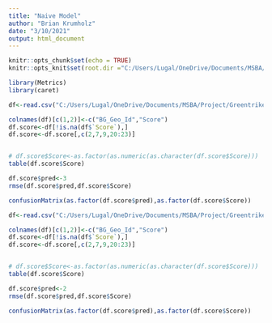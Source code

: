 ```yaml
---
title: "Naive Model"
author: "Brian Krumholz"
date: "3/10/2021"
output: html_document
---
```


```r
knitr::opts_chunk$set(echo = TRUE)
knitr::opts_knit$set(root.dir ="C:/Users/Lugal/OneDrive/Documents/MSBA/Project/GreentrikeMSBA/Models")
```


```r
library(Metrics)
library(caret)
```


```r
df<-read.csv("C:/Users/Lugal/OneDrive/Documents/MSBA/Project/GreentrikeMSBA/Scoring Files/BG Score Extract 20210309.csv")

colnames(df)[c(1,2)]<-c("BG_Geo_Id","Score")
df.score<-df[!is.na(df$`Score`),]
df.score<-df.score[,c(2,7,9,20:23)]


# df.score$Score<-as.factor(as.numeric(as.character(df.score$Score)))
table(df.score$Score)
```

```r
df.score$pred<-3
rmse(df.score$pred,df.score$Score)
```

```r
confusionMatrix(as.factor(df.score$pred),as.factor(df.score$Score))
```

```r
df<-read.csv("C:/Users/Lugal/OneDrive/Documents/MSBA/Project/GreentrikeMSBA/Scoring Files/Building Score Extract 20210309.csv")

colnames(df)[c(1,2)]<-c("BG_Geo_Id","Score")
df.score<-df[!is.na(df$`Score`),]
df.score<-df.score[,c(2,7,9,20:23)]


# df.score$Score<-as.factor(as.numeric(as.character(df.score$Score)))
table(df.score$Score)
```

```r
df.score$pred<-2
rmse(df.score$pred,df.score$Score)
```

```r
confusionMatrix(as.factor(df.score$pred),as.factor(df.score$Score))
```